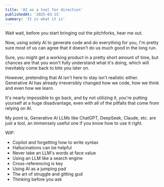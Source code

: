 ```yaml
---
title: 'AI as a tool for direction'
publishedAt: '2025-03-15'
summary: 'It is what it is'
---
```


Wait wait, before you start bringing out the pitchforks, hear me out.

Now, using solely AI to generate code and do everything for you, I'm pretty sure most of us can agree that it doesn't do us much good in the long run.

Sure, you might get a working product in a pretty short amount of time, but chances are that you won't fully understand what it's doing, which will inevitably come back to bite you later on.

However, pretending that AI isn't here to stay isn't realistic either. Generative AI has already irreversibly changed how we code, how we think and even how we learn.

It's nearly impossible to go back, and by not utilizing it, you're putting yourself at a huge disadvantage, even with all of the pitfalls that come from relying on AI.

My point is, Generative AI LLMs like ChatGPT, DeepSeek, Claude, etc. are just a tool, an immensely useful one if you know how to use it right.

WIP:
- Copilot and forgetting how to write syntax
- Hallucinations can be helpful
- Never take an LLM's words at face value
- Using an LLM like a search engine
- Cross-referencing is key
- Using AI as a jumping pad
- The art of struggle and gitting gud
- Thinking before you ask